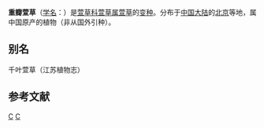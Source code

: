 {{Infraspeciesbox
| image = Yabukanzo 06c2437sv.jpg
| genus = Hemerocallis
| species = fulva
| varietas = kwanso
| authority = [[Regel|Regel]]
}}

'''重瓣萱草'''（[[学名|学名]]：{{lang|la|''Hemerocallis fulva'' var. ''kwanso''}}）是[[萱草科|萱草科]][[萱草属|萱草属]][[萱草|萱草]]的[[变种|变种]]。分布于[[中国大陆|中国大陆]]的[[北京|北京]]等地，属中国原产的植物（非从国外引种）。

== 别名 ==
千叶萱草（江苏植物志）

== 参考文献 ==
{{reflist}}
{{植物小作品}}
{{taxonbar}}
[[Category:萱草属|C]]
[[Category:北京植物|C]]